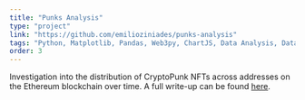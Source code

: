 ```yaml
---
title: "Punks Analysis"
type: "project"
link: "https://github.com/emilioziniades/punks-analysis"
tags: "Python, Matplotlib, Pandas, Web3py, ChartJS, Data Analysis, Data Vizualization, NFT, Cryptocurrency"
order: 3
---
```


Investigation into the distribution of CryptoPunk NFTs across addresses on the Ethereum blockchain over time. A full write-up can be found [here](./write/cryptopunks).
